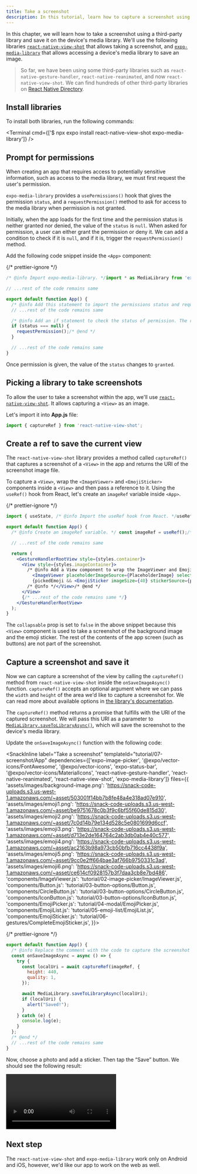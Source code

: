 ```yaml
---
title: Take a screenshot
description: In this tutorial, learn how to capture a screenshot using a third-party library and Expo Media Library.
---
```



In this chapter, we will learn how to take a screenshot using a third-party library and save it on the device's media library.
We'll use the following libraries [`react-native-view-shot`](https://github.com/gre/react-native-view-shot) that allows taking a screenshot,
and <A href="/versions/latest/sdk/media-library/">`expo-media-library`</A> that allows accessing a device's media library to save an image.

> So far, we have been using some third-party libraries such as `react-native-gesture-handler`, `react-native-reanimated`, and now `react-native-view-shot`.
> We can find hundreds of other third-party libraries on [React Native Directory](https://reactnative.directory/).

<Step label="1">

## Install libraries

To install both libraries, run the following commands:

<Terminal cmd={['$ npx expo install react-native-view-shot expo-media-library']} />

</Step>

<Step label="2">

## Prompt for permissions

When creating an app that requires access to potentially sensitive information, such as access to the media library, we must first request the user's permission.

`expo-media-library` provides a `usePermissions()` hook that gives the permission `status`, and a `requestPermission()` method to ask for access to the media library when permission is not granted.

Initially, when the app loads for the first time and the permission status is neither granted nor denied, the value of the `status` is `null`. When asked for permission, a user can either grant the permission or deny it. We can add a condition to check if it is `null`, and if it is, trigger the `requestPermission()` method.

Add the following code snippet inside the `<App>` component:

{/* prettier-ignore */}
```jsx App.js
/* @info Import expo-media-library. */import * as MediaLibrary from 'expo-media-library';/* @end */

// ...rest of the code remains same

export default function App() {
  /* @info Add this statement to import the permissions status and requestPermission() method from the hook. */const [status, requestPermission] = MediaLibrary.usePermissions();/* @end */
  // ...rest of the code remains same

  /* @info Add an if statement to check the status of permission. The requestPermission() method will trigger a dialog box for the user to grant or deny the permission. */
  if (status === null) {
    requestPermission();/* @end */
  }

  // ...rest of the code remains same
}
```

Once permission is given, the value of the `status` changes to `granted`.

</Step>

<Step label="3">

## Picking a library to take screenshots

To allow the user to take a screenshot within the app, we'll use [`react-native-view-shot`](https://github.com/gre/react-native-view-shot). It allows capturing a `<View>` as an image.

Let's import it into **App.js** file:

```jsx App.js
import { captureRef } from 'react-native-view-shot';
```

</Step>

<Step label="4">

## Create a ref to save the current view

The `react-native-view-shot` library provides a method called `captureRef()` that captures a screenshot of a `<View>` in the app and returns the URI of the screenshot image file.

To capture a `<View>`, wrap the `<ImageViewer>` and `<EmojiSticker>` components inside a `<View>` and then pass a reference to it. Using the `useRef()` hook from React, let's create an `imageRef` variable inside `<App>`.

{/* prettier-ignore */}
```jsx App.js
import { useState, /* @info Import the useRef hook from React. */useRef/* @end */ } from 'react';

export default function App() {
  /* @info Create an imageRef variable. */ const imageRef = useRef();/* @end */

  // ...rest of the code remains same

  return (
    <GestureHandlerRootView style={styles.container}>
      <View style={styles.imageContainer}>
        /* @info Add a View component to wrap the ImageViewer and EmojiSticker inside it. */<View ref={imageRef} collapsable={false}>/* @end */
          <ImageViewer placeholderImageSource={PlaceholderImage} selectedImage={selectedImage} />
          {pickedEmoji && <EmojiSticker imageSize={40} stickerSource={pickedEmoji} />}
        /* @info */</View>/* @end */
      </View>
      {/* ...rest of the code remains same */}
    </GestureHandlerRootView>
  );
}
```

The `collapsable` prop is set to `false` in the above snippet because this `<View>` component is used to take a screenshot of the background image and the emoji sticker.
The rest of the contents of the app screen (such as buttons) are not part of the screenshot.

</Step>

<Step label="5">

## Capture a screenshot and save it

Now we can capture a screenshot of the view by calling the `captureRef()` method from `react-native-view-shot` inside the `onSaveImageAsync()` function.
`captureRef()` accepts an optional argument where we can pass the `width` and `height` of the area we'd like to capture a screenshot for.
We can read more about available options in [the library's documentation](https://github.com/gre/react-native-view-shot#capturerefview-options-lower-level-imperative-api).

The `captureRef()` method returns a promise that fulfills with the URI of the captured screenshot.
We will pass this URI as a parameter to <A href="/versions/latest/sdk/media-library/#medialibrarysavetolibraryasynclocaluri">`MediaLibrary.saveToLibraryAsync()`</A>,
which will save the screenshot to the device's media library.

Update the `onSaveImageAsync()` function with the following code:

<SnackInline
label="Take a screenshot"
templateId="tutorial/07-screenshot/App"
dependencies={['expo-image-picker', '@expo/vector-icons/FontAwesome', '@expo/vector-icons', 'expo-status-bar', '@expo/vector-icons/MaterialIcons', 'react-native-gesture-handler', 'react-native-reanimated', 'react-native-view-shot', 'expo-media-library']}
files={{
  'assets/images/background-image.png': 'https://snack-code-uploads.s3.us-west-1.amazonaws.com/~asset/503001f14bb7b8fe48a4e318ad07e910',
  'assets/images/emoji1.png': 'https://snack-code-uploads.s3.us-west-1.amazonaws.com/~asset/be9751678c0b3f9c6bf55f60de815d30',
  'assets/images/emoji2.png': 'https://snack-code-uploads.s3.us-west-1.amazonaws.com/~asset/7c0d14b79e134d528c5e0801699d6ccf',
  'assets/images/emoji3.png': 'https://snack-code-uploads.s3.us-west-1.amazonaws.com/~asset/d713e2de164764c2ab3db0ab4e40c577',
  'assets/images/emoji4.png': 'https://snack-code-uploads.s3.us-west-1.amazonaws.com/~asset/ac2163b98a973cb50bfb716cc4438f9a',
  'assets/images/emoji5.png': 'https://snack-code-uploads.s3.us-west-1.amazonaws.com/~asset/9cc0e2ff664bae3af766b9750331c3ad',
  'assets/images/emoji6.png': 'https://snack-code-uploads.s3.us-west-1.amazonaws.com/~asset/ce614cf0928157b3f7daa3cb8e7bd486',
  'components/ImageViewer.js': 'tutorial/02-image-picker/ImageViewer.js',
  'components/Button.js': 'tutorial/03-button-options/Button.js',
  'components/CircleButton.js': 'tutorial/03-button-options/CircleButton.js',
  'components/IconButton.js': 'tutorial/03-button-options/IconButton.js',
  'components/EmojiPicker.js': 'tutorial/04-modal/EmojiPicker.js',
  'components/EmojiList.js': 'tutorial/05-emoji-list/EmojiList.js',
  'components/EmojiSticker.js': 'tutorial/06-gestures/CompleteEmojiSticker.js',
}}>

{/* prettier-ignore */}
```jsx
export default function App() {
  /* @info Replace the comment with the code to capture the screenshot and save the image. */
  const onSaveImageAsync = async () => {
    try {
      const localUri = await captureRef(imageRef, {
        height: 440,
        quality: 1,
      });

      await MediaLibrary.saveToLibraryAsync(localUri);
      if (localUri) {
        alert("Saved!");
      }
    } catch (e) {
      console.log(e);
    }
  };
  /* @end */
  // ...rest of the code remains same
}
```

</SnackInline>

Now, choose a photo and add a sticker. Then tap the “Save” button. We should see the following result:

<Video file="tutorial/saving-screenshot.mp4" />

</Step>

## Next step

The `react-native-view-shot` and `expo-media-library` work only on Android and iOS, however, we'd like our app to work on the web as well.

<BoxLink
  title="Handle platform differences"
  Icon={BookOpen02Icon}
  description="In the next chapter, let's learn how to handle the differences between mobile and web platforms."
  href="/tutorial/platform-differences"
/>
